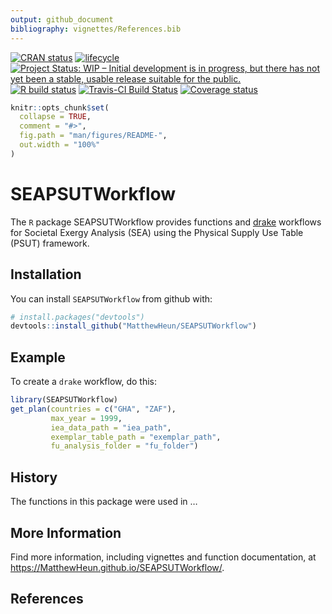 ```yaml
---
output: github_document
bibliography: vignettes/References.bib
---
```


<!-- README.md is generated from README.Rmd. Please edit README.Rmd. -->

[![CRAN status](https://www.r-pkg.org/badges/version/SEAPSUTWorkflow)](https://cran.r-project.org/package=SEAPSUTWorkflow)
[![lifecycle](https://img.shields.io/badge/lifecycle-experimental-orange.svg)](https://www.tidyverse.org/lifecycle/#experimental)
[![Project Status: WIP – Initial development is in progress, but there has not yet been a stable, usable release suitable for the public.](https://www.repostatus.org/badges/latest/wip.svg)](https://www.repostatus.org/#wip)
[![R build status](https://github.com/MatthewHeun/SEAPSUTWorkflow/workflows/check-master-develop/badge.svg)](https://github.com/MatthewHeun/SEAPSUTWorkflow/actions)
[![Travis-CI Build Status](https://travis-ci.org/MatthewHeun/SEAPSUTWorkflow.svg?branch=master)](https://travis-ci.org/MatthewHeun/SEAPSUTWorkflow)
[![Coverage status](https://codecov.io/gh/MatthewHeun/SEAPSUTWorkflow/branch/master/graph/badge.svg)](https://codecov.io/github/MatthewHeun/SEAPSUTWorkflow?branch=master)


```r
knitr::opts_chunk$set(
  collapse = TRUE,
  comment = "#>",
  fig.path = "man/figures/README-",
  out.width = "100%"
)
```

# SEAPSUTWorkflow

<!-- badges: start -->
<!-- badges: end -->

The `R` package SEAPSUTWorkflow provides functions and [drake](https://github.com/ropensci/drake) workflows for 
Societal Exergy Analysis (SEA) using the Physical Supply Use Table (PSUT) framework.

## Installation

<!-- You can install the released version of SEAPSUTWorkflow from [CRAN](https://CRAN.R-project.org) with: -->

<!-- ``` r -->
<!-- install.packages("SEAPSUTWorkflow") -->
<!-- ``` -->

<!-- And the development version from [GitHub](https://github.com/) with: -->
You can install `SEAPSUTWorkflow` from github with:

``` r
# install.packages("devtools")
devtools::install_github("MatthewHeun/SEAPSUTWorkflow")
```
## Example

To create a `drake` workflow, do this:

```r
library(SEAPSUTWorkflow)
get_plan(countries = c("GHA", "ZAF"),
         max_year = 1999,
         iea_data_path = "iea_path",
         exemplar_table_path = "exemplar_path",
         fu_analysis_folder = "fu_folder")
```

## History

The functions in this package were used in ...
<!-- [Heun et al. [-@Heun:2018]](https://doi.org/10.1016/j.apenergy.2018.05.109). -->


## More Information

Find more information, including vignettes and function documentation, at 
<https://MatthewHeun.github.io/SEAPSUTWorkflow/>.



## References

